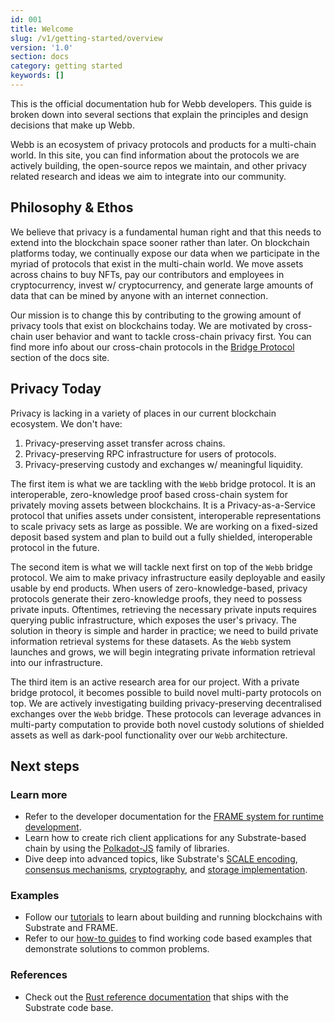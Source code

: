 ```yaml
---
id: 001
title: Welcome
slug: /v1/getting-started/overview
version: '1.0'
section: docs
category: getting started
keywords: []
---
```


This is the
official documentation hub for Webb developers. This guide is broken down into several sections that
explain the principles and design decisions that make up Webb.

Webb is an ecosystem of privacy protocols and products for a multi-chain world. In this site, you can find information about the protocols we are actively building, the open-source repos we maintain, and other privacy related research and ideas we aim to integrate into our community.

## Philosophy & Ethos

We believe that privacy is a fundamental human right and that this needs to extend into the blockchain space sooner rather than later. On blockchain platforms today, we continually expose our data when we participate in the myriad of protocols that exist in the multi-chain world. We move assets across chains to buy NFTs, pay our contributors and employees in cryptocurrency, invest w/ cryptocurrency, and generate large amounts of data that can be mined by anyone with an internet connection.

Our mission is to change this by contributing to the growing amount of privacy tools that exist on blockchains today. We are motivated by cross-chain user behavior and want to tackle cross-chain privacy first. You can find more info about our cross-chain protocols in the [Bridge Protocol]() section of the docs site.

## Privacy Today

Privacy is lacking in a variety of places in our current blockchain ecosystem. We don't have:

1. Privacy-preserving asset transfer across chains.
2. Privacy-preserving RPC infrastructure for users of protocols.
3. Privacy-preserving custody and exchanges w/ meaningful liquidity.

The first item is what we are tackling with the `Webb` bridge protocol. It is an interoperable, zero-knowledge proof based cross-chain system for privately moving assets between blockchains. It is a Privacy-as-a-Service protocol that unifies assets under consistent, interoperable representations to scale privacy sets as large as possible. We are working on a fixed-sized deposit based system and plan to build out a fully shielded, interoperable protocol in the future.

The second item is what we will tackle next first on top of the `Webb` bridge protocol. We aim to make privacy infrastructure easily deployable and easily usable by end products. When users of zero-knowledge-based, privacy protocols generate their zero-knowledge proofs, they need to possess private inputs. Oftentimes, retrieving the necessary private inputs requires querying public infrastructure, which exposes the user's privacy. The solution in theory is simple and harder in practice; we need to build private information retrieval systems for these datasets. As the `Webb` system launches and grows, we will begin integrating private information retrieval into our infrastructure.

The third item is an active research area for our project. With a private bridge protocol, it becomes possible to build novel multi-party protocols on top. We are actively investigating building privacy-preserving decentralised exchanges over the `Webb` bridge. These protocols can leverage advances in multi-party computation to provide both novel custody solutions of shielded assets as well as dark-pool functionality over our `Webb` architecture.

## Next steps

### Learn more

- Refer to the developer documentation for the [FRAME system for runtime development](/v3/concepts/runtime).
- Learn how to create rich client applications for any Substrate-based chain by using the
  [Polkadot-JS](/v3/integration/polkadot-js) family of libraries.
- Dive deep into advanced topics, like Substrate's [SCALE encoding](/v3/advanced/scale-codec),
  [consensus mechanisms](/v3/advanced/consensus), [cryptography](/v3/advanced/cryptography), and
  [storage implementation](/v3/advanced/storage).

### Examples

- Follow our [tutorials](/tutorials/v3) to learn about building and running blockchains with Substrate and FRAME.
- Refer to our [how-to guides](/how-to-guides/v3) to find working code based examples that demonstrate
  solutions to common problems.

### References

- Check out the [Rust reference documentation](/rustdocs) that ships with the Substrate code base.
